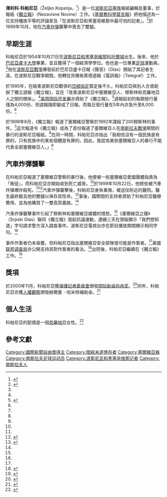 {{Infobox person
| name        = 澤利科·科帕尼亞<br/>Željko Kopanja
| image       = 
| caption     = 
| birth_name  = 
| birth_date  = {{Birth date|1954|10|21}}
| birth_place = [[南斯拉夫|南斯拉夫]][[科托爾城|科托爾城]]
| death_date  = {{Death date and age|2016|8|8|1954|10|21}} 
| death_place = [[波黑|波黑]][[巴尼亞盧卡|巴尼亞盧卡]]
| nationality = {{BIH}}
| other_names = 
| known_for   = 1999年汽車炸彈襲擊
| occupation  = 記者
| awards = [[国际新闻自由奖|国际新闻自由奖]]（2000年）<br>[[人權觀察|赫爾曼 - 哈米特補助金]]（2000年）
| organization =《[[獨立報|獨立報]]》
}}

'''澤利科·科帕尼亞'''（Željko Kopanja，{{bd|1954年|10月21日|2016年|8月8日}}<ref name=CPJ2>{{cite web |url=https://cpj.org/awards00/kopanja_interview.html |title=Interview with Željko Kopanja of Bosnia-Herzegovina |date=28 August 2008 |author=Amer Cohadzic |publisher=Committee to Protect Journalists |archivedate=2012-09-08 |deadurl=no |archiveurl=https://www.webcitation.org/6AWurN1sF?url=https://cpj.org/awards00/kopanja_interview.html |accessdate=8 September 2012 }}</ref>）是一位[[波斯尼亞塞族|波斯尼亞塞族]]報紙編輯及董事，於報紙《[[獨立報|獨立報]]》（Nezavisne Novine）工作。《[[基督教科學箴言報|基督教科學箴言報]]》把他描述為一位支持種族平等的評論家及「在波斯尼亞和黑塞哥維那中最可怕的記者」。<ref name=CSM>{{cite web |url=http://www.highbeam.com/doc/1G1-76983674.html |title=Bosnian newspaper crosses ethnic divide |author=Arie Farnam |date=6 September 2001 |work=The Christian Science Monitor |deadurl=yes |archivedate=2014-06-10 |archiveurl=https://web.archive.org/web/20140610214647/http://www.highbeam.com/doc/1G1-76983674.html |accessdate=8 September 2012 }}</ref>於1999年10月，他在[[汽車炸彈|汽車炸彈]]襲擊中喪去了雙腿。

== 早期生涯 ==
科帕尼亞於1954年10月21日在[[波斯尼亞和黑塞哥維那|波斯尼亞和黑塞哥維那]][[科托爾城|科托爾城]]出生。後來，他於[[巴尼亞盧卡大學|巴尼亞盧卡大學]]畢業，並且獲得了一個經濟學學位。他也是一位專業[[足球|足球]]運動員。<ref name=PBS/>他在[[波斯尼亞戰爭|波斯尼亞戰爭]]爆發前於巴尼亞盧卡日報《聲音》（Glas）開始了其記者生涯。在波斯尼亞戰爭期間，他轉往貝爾格萊德週報《電訊報》（Telegraf）工作。

於1995年，在結束波斯尼亞戰爭的[[岱頓協定|岱頓協定]]簽定後不久，科帕尼亞與別人合資創辦了獨立週報《獨立報》，旨在「改善波斯尼亞中塞爾維亞人、穆斯林和克羅地亞人之間的關係」。<ref name=PBS/>[[美国国际开发署|美国国际开发署]]亦資助了《獨立報》。<ref name=NCR>{{cite web |url=http://www.highbeam.com/doc/1G1-59450103.html |title=Reporting in post-war Balkans |author=Claire Shaeffer-Duffy |date=4 February 2000 |work=National Catholic Reporter |publisher= |accessdate=8 September 2012 |archive-url=https://web.archive.org/web/20140610214658/http://www.highbeam.com/doc/1G1-59450103.html |archive-date=2014-06-10 |dead-url=yes }}</ref>週報起初的每期發行量僅為4,000份，但週報隨即變成了日報，而每日發行量在5年內亦急升至8,000份。<ref name=BG/>

於1999年8月，《獨立報》報道了塞爾維亞警察於1992年謀殺了200穆斯林的事件。<ref name=CSM/>這次報道令《獨立報》成為了首份報道了塞爾維亞人在[[南斯拉夫戰爭|南斯拉夫戰爭]]期間的暴行的波斯尼亞報紙。<ref name=PBS />在同一時間，科帕尼亞亦指出「我相信沒有一個民族是有罪的，只有民族中的某些個體是有罪的。因此，我認為某些塞爾維亞人的暴行不能代表全部塞爾維亞人。」<ref name=PBS/>

==汽車炸彈襲擊==
在科帕尼亞報道了塞爾維亞警察的暴行後，他便被一些塞爾維亞愛國團體指責為「叛徒」，而科帕尼亞亦開始收到死亡威脅。<ref name=PBS/>於1999年10月22日，他險些被汽車炸彈爆炸殺死。<ref name=CSM/><ref>{{cite web |url=http://www.nytimes.com/1999/10/26/opinion/26iht-edanna.t_0.html |title=A Bomb Atrocity in Bosnia Provides a Warning for Kosovo |author=Anna Husarksa |date=26 October 1999 |work=The New York Times |archivedate=2012-09-08 |archiveurl=https://www.webcitation.org/6AWu81clO?url=http://www.nytimes.com/1999/10/26/opinion/26iht-edanna.t_0.html |deadurl=no |accessdate=8 September 2012 }}</ref>汽車炸彈襲擊後，科帕尼亞身負重傷，被送往附近的醫院。醫生最終截去他的雙腿以保存其性命。<ref>{{cite web |url=http://www.nytimes.com/1999/10/23/world/world-briefing.html?pagewanted=all&src=pm |title=World Briefing |author=Terence Neilan |date=23 October 1999 |work=The New York Times |archivedate=2012-09-08 |archiveurl=https://www.webcitation.org/6AWuCxhZ9?url=http://www.nytimes.com/1999/10/23/world/world-briefing.html?pagewanted=all |deadurl=no |accessdate=8 September 2012 }}</ref>事後，國際間的支持者資助了科帕尼亞醫療費用，並為他購買了一雙高質義肢。<ref name=PBS/>

汽車炸彈襲擊事件引起了穆斯林和塞爾維亞媒體的憤怒。<ref name=NCR />《塞爾維亞之聲》（Srpski Glas）聯同《獨立報》發起抗議運動，連續三天在頭版顯示「我們想知道」字句請求警方深入調查事件。波斯尼亞電視台亦在節目播放期間顯示相同字句。<ref name=NCR />

事件作案者仍未尋獲，但科帕尼亞指出塞爾維亞安全部隊很可能是作案者。<ref name=CPJ2/>美國[[联邦调查局|联邦调查局]]亦公開支持其對作案者的看法。<ref>{{cite web |url=http://www.highbeam.com/doc/1P1-107869096.html |title=Balkan states yielding to Hague Effects of pressure show across region |author=Nicholas Wood |date=26 April 2005 |work=International Herald Tribune |archivedate=2014-06-10 |archiveurl=https://web.archive.org/web/20140610214648/http://www.highbeam.com/doc/1P1-107869096.html |deadurl=yes |accessdate=8 September 2012 }}</ref>出院後，科帕尼亞繼續在《獨立報》工作。<ref name=PBS>{{cite web |url=http://www.pbs.org/newshour/media/ipf/kopanja.html |title=Zeljko Kopanja, co-founder and editor of Nezavisne Novine |work=NewsHour |publisher=PBS |archivedate=2012-09-09 |deadurl=no |archiveurl=https://www.webcitation.org/6AXOs7GfF?url=http://www.pbs.org/newshour/media/ipf/kopanja.html |accessdate=8 September 2012 }}</ref>

== 獎項 ==
於2000年11月，科帕尼亞獲[[保護記者委員會|保護記者委員會]]頒發[[国际新闻自由奖|国际新闻自由奖]]。<ref>{{cite web |url=https://cpj.org/awards00/awards00.html |title=Four Courageous Journalists Win  CPJ International Press Freedom Awards |year=2000 |publisher=The Committee to Protect Journalists |deadurl=no |archivedate=2012-09-08 |archiveurl=https://www.webcitation.org/6AWvMIukX?url=https://cpj.org/awards00/awards00.html |accessdate=8 September 2012 }}</ref>同年，科帕尼亞亦獲[[人權觀察|人權觀察]]頒發赫爾曼 - 哈米特補助金。<ref>{{cite web |url=http://www.hrw.org/wr2k1/appendix/index.html |title=Human Rights Watch World Report 2001: Appendix |publisher=Human Rights Watch |year=2001 |archiveurl=https://www.webcitation.org/6AXOkBcvR?url=http://www.hrw.org/legacy/wr2k1/appendix/index.html |deadurl=no |archivedate=2012-09-09 |accessdate=8 September 2012 }}</ref>

== 個人生活 ==
科帕尼亞的配偶是一個[[克羅地亞|克羅地亞]]女性。<ref name=BG>{{cite web |url=http://www.highbeam.com/doc/1P2-8628008.html |title=Serb Journalist Exposes Atrocities Despite Threats, Injuries |author=Brian Whitmore |date=15 October 2000 |work=The Boston Globe |publisher= |accessdate=8 September 2012 |archive-url=https://web.archive.org/web/20140610214652/http://www.highbeam.com/doc/1P2-8628008.html |archive-date=2014-06-10 |dead-url=yes }}</ref>

== 參考文獻 ==
{{Reflist|2}}

{{DEFAULTSORT:Kopanja, Zeljko}}
{{國際新聞自由獎獲得者}}
[[Category:國際新聞自由獎得主|Category:國際新聞自由獎得主]]
[[Category:暗殺未遂倖存者|Category:暗殺未遂倖存者]]
[[Category:塞爾維亞裔|Category:塞爾維亞裔]]
[[Category:南斯拉夫足球运动员|Category:南斯拉夫足球运动员]]
[[Category:波斯尼亚和黑塞哥维那记者|Category:波斯尼亚和黑塞哥维那记者]]
[[Category:南斯拉夫人|Category:南斯拉夫人]]